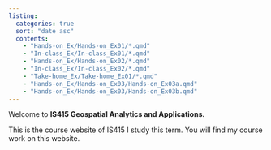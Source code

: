 ```yaml
---
listing:
  categories: true
  sort: "date asc"
  contents:
    - "Hands-on_Ex/Hands-on_Ex01/*.qmd"
    - "In-class_Ex/In-class_Ex01/*.qmd"
    - "Hands-on_Ex/Hands-on_Ex02/*.qmd"
    - "In-class_Ex/In-class_Ex02/*.qmd"
    - "Take-home_Ex/Take-home_Ex01/*.qmd"
    - "Hands-on_Ex/Hands-on_Ex03/Hands-on_Ex03a.qmd"
    - "Hands-on_Ex/Hands-on_Ex03/Hands-on_Ex03b.qmd"
---
```


Welcome to **IS415 Geospatial Analytics and Applications.**

This is the course website of IS415 I study this term. You will find my course work on this website.
